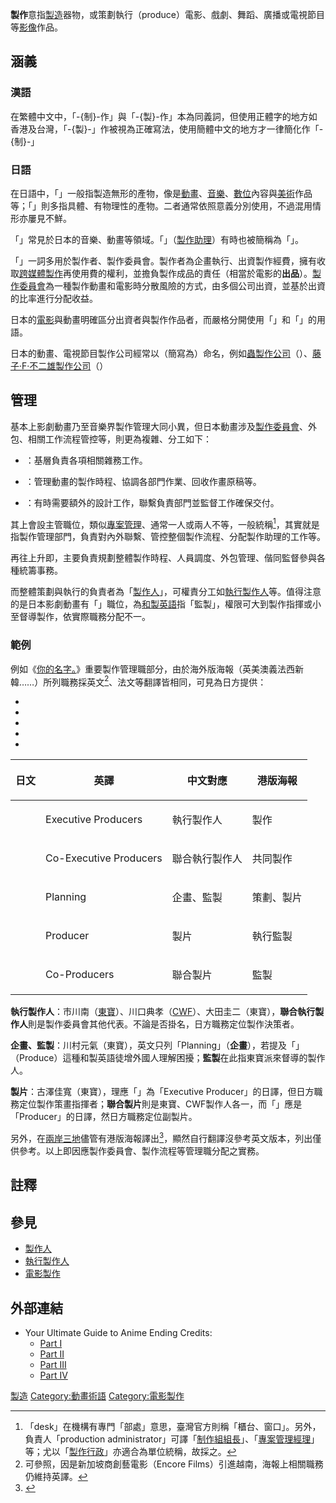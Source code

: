 '''製作'''意指[[生產|製造]]器物，或策劃執行（produce）電影、戲劇、舞蹈、廣播或電視節目等[[影像|影像]]作品。

== 涵義 ==
=== 漢語 ===
在繁體中文中，「-{制}-作」與「-{製}-作」本為同義詞，但使用正體字的地方如香港及台灣，「-{製}-」作被視為正確寫法，使用簡體中文的地方才一律簡化作「-{制}-」

=== 日語 ===
在日語中，「{{lang|ja|制作}}」一般指製造無形的產物，像是[[動畫|動畫]]、[[音樂|音樂]]、[[數位|數位]]內容與[[美術|美術]]作品等；「{{lang|ja|製作}}」則多指具體、有物理性的產物。二者通常依照意義分別使用，不過混用情形亦屢見不鮮。

「{{lang|ja|制作}}」常見於日本的音樂、動畫等領域。「{{lang|ja|制作進行}}」（[[製作助理|製作助理]]）有時也被簡稱為「{{lang|ja|制作}}」。

「{{lang|ja|製作}}」一詞多用於製作者、製作委員會。製作者為企畫執行、出資製作經費，擁有收取[[跨媒體製作|跨媒體製作]]再使用費的權利，並擔負製作成品的責任（相當於電影的'''出品'''）。[[製作委員會方式|製作委員會]]為一種製作動畫和電影時分散風險的方式，由多個公司出資，並基於出資的比率進行分配收益。

日本的[[電影|電影]]與動畫明確區分出資者與製作作品者，而嚴格分開使用「{{lang|ja|制作}}」和「{{lang|ja|製作}}」的用語。

日本的動畫、電視節目製作公司經常以{{lang|ja|{{tsl|ja|プロダクション|プロダクション}}}}（簡寫為{{lang|ja|プロ}}）命名，例如[[蟲製作公司|蟲製作公司]]（{{lang|ja|虫プロダクション}}）、[[藤子·F·不二雄製作公司|藤子·F·不二雄製作公司]]（{{lang|ja|藤子・F・不二雄プロ}}）

== 管理 ==
基本上影劇動畫乃至音樂界製作管理大同小異，但日本動畫涉及[[製作委員會|製作委員會]]、外包、相關工作流程管控等，則更為複雜、分工如下：

*{{nihongo|製作事務|制作事務|production secretary}}：基層負責各項相關雜務工作。
*{{nihongo|製作助理|制作進行|production assistant}}：管理動畫的製作時程、協調各部門作業、回收作畫原稿等。
*{{nihongo|設定製作|設定制作|design production}}：有時需要額外的設計工作，聯繫負責部門並監督工作確保交付。 

其上會設主管職位，類似[[專案管理|專案管理]]、通常一人或兩人不等，一般統稱{{nihongo|「製作行政」|制作デスク、制作担当|production desk, production administrator}}<ref>「desk」在機構有專門「部處」意思，臺灣官方則稱「櫃台、窗口」。另外，負責人「production administrator」可譯「[https://web.archive.org/web/20100610070316/http://www.aicasia.com/introanime/knowledge19.html 制作組組長]」、「[https://www.google.com.tw/search?q=%22%E5%B0%88%E6%A1%88%E7%AE%A1%E7%90%86%E7%B6%93%E7%90%86(Production%20Manager)%22 專案管理經理]」等；尤以「[https://www.google.com.tw/search?q=%22Production%20Administrator%22%20%22%E8%A3%BD%E4%BD%9C%E8%A1%8C%E6%94%BF%22 製作行政]」亦適合為單位統稱，故採之。</ref>，其實就是指製作管理部門，負責對內外聯繫、管控整個製作流程、分配製作助理的工作等。

再往上升即{{nihongo|「執行製作」|ラインプロデューサー、制作プロデューサー|line producer}}，主要負責規劃整體製作時程、人員調度、外包管理、偕同監督參與各種統籌事務。

而整體策劃與執行的負責者為「[[製作人|製作人]]」，可權責分工如[[執行製作人|執行製作人]]等。值得注意的是日本影劇動畫有「{{lang|ja|プロデュース}}」職位，為[[和製英語|和製英語]]指「監製」，權限可大到製作指揮或小至督導製作，依實際職務分配不一。

=== 範例 ===
例如《[[你的名字。|你的名字。]]》重要製作管理職部分，由於海外版海報（英美澳義法西新韓……）所列職務採英文<ref>可參照{{link-vi|Tập tin:Poster phim Tên bạn là gì.jpg|Tập tin:Poster phim Tên bạn là gì.jpg}}，因是新加坡商創藝電影（Encore Films）引進越南，海報上相關職務仍維持英譯。</ref>、法文等翻譯皆相同，可見為日方提供：

* {{lang|ja|製作 - 市川南、川口典孝、大田圭二}}
* {{lang|ja|共同製作 - 井上伸一郎、弓矢政法、畠中達郎、善木準二、坂本健}}
* {{lang|ja|企画・プロデュース - 川村元気}}
* {{lang|ja|エグゼクティブプロデューサー - 古澤佳寛}}
* {{lang|ja|プロデューサー - 武井克弘、伊藤耕一郎}}

{|class="wikitable" 
|-
!日文
!英譯
!中文對應
!港版海報
|-
|{{lang|ja|製作}}
|Executive Producers
|執行製作人
|製作
|-
|{{lang|ja|共同製作}}
|Co-Executive Producers
|聯合執行製作人
|共同製作
|-
|{{lang|ja|企画・プロデュース}}
|Planning
|企畫、監製
|策劃、製片
|-
|{{lang|ja|エグゼクティブプロデューサー}}
|Producer
|製片
|執行監製
|-
|{{lang|ja|プロデューサー}}
|Co-Producers
|聯合製片
|監製
|}

'''執行製作人'''：市川南（[[東寶|東寶]]）、川口典孝（[[CoMix_Wave_Films|CWF]]）、大田圭二（東寶），'''聯合執行製作人'''則是製作委員會其他代表。不論是否掛名，日方職務定位製作決策者。

'''企畫、監製'''：川村元氣（東寶），英文只列「Planning」（'''企畫'''），若提及「{{lang|ja|プロデュース}}」（Produce）這種和製英語徒增外國人理解困擾；'''監製'''在此指東寶派來督導的製作人。

'''製片'''：古澤佳寬（東寶），理應「{{lang|ja|エグゼクティブプロデューサー}}」為「Executive Producer」的日譯，但日方職務定位製作策畫指揮者；'''聯合製片'''則是東寶、CWF製作人各一，而「{{lang|ja|プロデューサー}}」應是「Producer」的日譯，然日方職務定位副製片。

另外，在[[兩岸三地|兩岸三地]]儘管有港版海報譯出<ref>{{cite tweet |author=新映影片 |author-link= |user=neofilmshk |number=781714419818590208 |script-title=新海誠監督來港確定！ |language= |date=2016-09-30 |access-date= }}</ref>，顯然自行翻譯沒參考英文版本，列出僅供參考。以上即因應製作委員會、製作流程等管理職分配之實務。

== 註釋 ==
{{reflist}}

== 參見 ==
* [[製作人|製作人]]
* [[執行製作人|執行製作人]]
* [[電影製作|電影製作]]

== 外部連結 ==
*Your Ultimate Guide to Anime Ending Credits:{{div col|colwidth=10em}}
**[http://www.animenewsnetwork.com/feature/2016-03-16/.99852 Part I]
**[http://www.animenewsnetwork.com/feature/2016-03-31/.100499 Part II]
**[http://www.animenewsnetwork.com/feature/2016-06-03/.102826 Part III]
**[http://www.animenewsnetwork.com/feature/2016-08-17/.105472 Part IV]{{div col end}}

[[Category:製造|]]
[[Category:動畫術語|Category:動畫術語]]
[[Category:電影製作|Category:電影製作]]